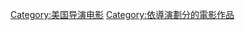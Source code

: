 {{Cat more|大卫·阿耶}}

{{DEFAULTSORT:Ayer, David}}
[[Category:美国导演电影|Category:美国导演电影]]
[[Category:依導演劃分的電影作品|Category:依導演劃分的電影作品]]